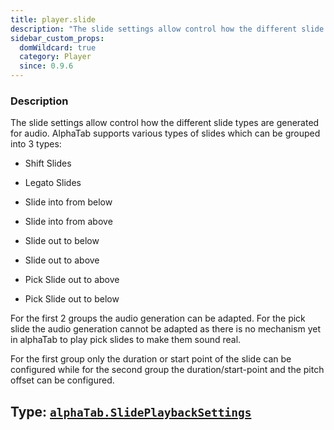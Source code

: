 ```yaml
---
title: player.slide
description: "The slide settings allow control how the different slide types are generated for audio."
sidebar_custom_props:
  domWildcard: true
  category: Player
  since: 0.9.6
---
```




<SettingsHeader />

### Description
The slide settings allow control how the different slide types are generated for audio. AlphaTab supports various types of slides which can be grouped into 3 types:

* Shift Slides
* Legato Slides


* Slide into from below
* Slide into from above
* Slide out to below
* Slide out to above


* Pick Slide out to above
* Pick Slide out to below

For the first 2 groups the audio generation can be adapted. For the pick slide the audio generation cannot be adapted
as there is no mechanism yet in alphaTab to play pick slides to make them sound real.

For the first group only the duration or start point of the slide can be configured while for the second group
the duration/start-point and the pitch offset can be configured.



<ManualDocs />

## Type: [`alphaTab.SlidePlaybackSettings`](/docs/reference/types/slideplaybacksettings.mdx)


<SlidePlaybackSettingsDocs />
